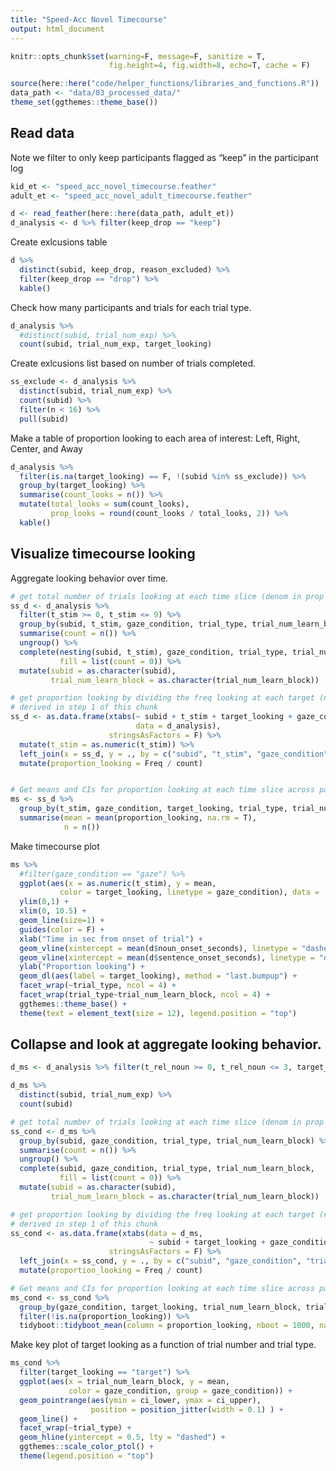 ```yaml
---
title: "Speed-Acc Novel Timecourse"
output: html_document
---
```


```r
knitr::opts_chunk$set(warning=F, message=F, sanitize = T, 
                      fig.height=4, fig.width=8, echo=T, cache = F)
```

```r
source(here::here("code/helper_functions/libraries_and_functions.R"))
data_path <- "data/03_processed_data/"
theme_set(ggthemes::theme_base())
```

## Read data

Note we filter to only keep participants flagged as "keep" in the participant log

```r
kid_et <- "speed_acc_novel_timecourse.feather"
adult_et <- "speed_acc_novel_adult_timecourse.feather"

d <- read_feather(here::here(data_path, adult_et)) 
d_analysis <- d %>% filter(keep_drop == "keep")
```

Create exlcusions table

```r
d %>% 
  distinct(subid, keep_drop, reason_excluded) %>% 
  filter(keep_drop == "drop") %>% 
  kable()
```

Check how many participants and trials for each trial type. 

```r
d_analysis %>% 
  #distinct(subid, trial_num_exp) %>% 
  count(subid, trial_num_exp, target_looking)
```

Create exlcusions list based on number of trials completed.

```r
ss_exclude <- d_analysis %>% 
  distinct(subid, trial_num_exp) %>% 
  count(subid) %>% 
  filter(n < 16) %>% 
  pull(subid)
```

Make a table of proportion looking to each area of interest: Left, Right, Center, and Away

```r
d_analysis %>% 
  filter(is.na(target_looking) == F, !(subid %in% ss_exclude)) %>% 
  group_by(target_looking) %>% 
  summarise(count_looks = n()) %>% 
  mutate(total_looks = sum(count_looks),
         prop_looks = round(count_looks / total_looks, 2)) %>% 
  kable()
```

## Visualize timecourse looking

Aggregate looking behavior over time.

```r
# get total number of trials looking at each time slice (denom in prop looking computation)
ss_d <- d_analysis %>% 
  filter(t_stim >= 0, t_stim <= 9) %>% 
  group_by(subid, t_stim, gaze_condition, trial_type, trial_num_learn_block) %>% 
  summarise(count = n()) %>% 
  ungroup() %>% 
  complete(nesting(subid, t_stim), gaze_condition, trial_type, trial_num_learn_block,
           fill = list(count = 0)) %>% 
  mutate(subid = as.character(subid),
         trial_num_learn_block = as.character(trial_num_learn_block))

# get proportion looking by dividing the freq looking at each target (numerator) by the total looking 
# derived in step 1 of this chunk
ss_d <- as.data.frame(xtabs(~ subid + t_stim + target_looking + gaze_condition + trial_type + trial_num_learn_block, 
                            data = d_analysis),
                      stringsAsFactors = F) %>% 
  mutate(t_stim = as.numeric(t_stim)) %>% 
  left_join(x = ss_d, y = ., by = c("subid", "t_stim", "gaze_condition", "trial_type", "trial_num_learn_block")) %>% 
  mutate(proportion_looking = Freq / count)


# Get means and CIs for proportion looking at each time slice across particpants
ms <- ss_d %>% 
  group_by(t_stim, gaze_condition, target_looking, trial_type, trial_num_learn_block) %>% 
  summarise(mean = mean(proportion_looking, na.rm = T),
            n = n())
```

Make timecourse plot

```r
ms %>% 
  #filter(gaze_condition == "gaze") %>% 
  ggplot(aes(x = as.numeric(t_stim), y = mean, 
           color = target_looking, linetype = gaze_condition), data = .) + 
  ylim(0,1) +
  xlim(0, 10.5) +
  geom_line(size=1) +  
  guides(color = F) +
  xlab("Time in sec from onset of trial") +
  geom_vline(xintercept = mean(d$noun_onset_seconds), linetype = "dashed") +
  geom_vline(xintercept = mean(d$sentence_onset_seconds), linetype = "dashed") +
  ylab("Proportion looking") +
  geom_dl(aes(label = target_looking), method = "last.bumpup") +
  facet_wrap(~trial_type, ncol = 4) +
  facet_wrap(trial_type~trial_num_learn_block, ncol = 4) +
  ggthemes::theme_base() +
  theme(text = element_text(size = 12), legend.position = "top")
```

## Collapse and look at aggregate looking behavior. 

```r
d_ms <- d_analysis %>% filter(t_rel_noun >= 0, t_rel_noun <= 3, target_looking != "center")
```

```r
d_ms %>% 
  distinct(subid, trial_num_exp) %>% 
  count(subid)
```

```r
# get total number of trials looking at each time slice (denom in prop looking computation)
ss_cond <- d_ms %>% 
  group_by(subid, gaze_condition, trial_type, trial_num_learn_block) %>% 
  summarise(count = n()) %>% 
  ungroup() %>% 
  complete(subid, gaze_condition, trial_type, trial_num_learn_block, 
           fill = list(count = 0)) %>% 
  mutate(subid = as.character(subid),
         trial_num_learn_block = as.character(trial_num_learn_block))

# get proportion looking by dividing the freq looking at each target (numerator) by the total looking 
# derived in step 1 of this chunk
ss_cond <- as.data.frame(xtabs(data = d_ms,
                               ~ subid + target_looking + gaze_condition + trial_type + trial_num_learn_block),
                      stringsAsFactors = F) %>% 
  left_join(x = ss_cond, y = ., by = c("subid", "gaze_condition", "trial_type", "trial_num_learn_block")) %>% 
  mutate(proportion_looking = Freq / count)

# Get means and CIs for proportion looking at each time slice across particpants
ms_cond <- ss_cond %>% 
  group_by(gaze_condition, target_looking, trial_num_learn_block, trial_type) %>% 
  filter(!is.na(proportion_looking)) %>% 
  tidyboot::tidyboot_mean(column = proportion_looking, nboot = 1000, na.rm = T)
```

Make key plot of target looking as a function of trial number and trial type.

```r
ms_cond %>% 
  filter(target_looking == "target") %>% 
  ggplot(aes(x = trial_num_learn_block, y = mean, 
             color = gaze_condition, group = gaze_condition)) +
  geom_pointrange(aes(ymin = ci_lower, ymax = ci_upper),
                  position = position_jitter(width = 0.1) ) +
  geom_line() +
  facet_wrap(~trial_type) +
  geom_hline(yintercept = 0.5, lty = "dashed") +
  ggthemes::scale_color_ptol() +
  theme(legend.position = "top")
```
